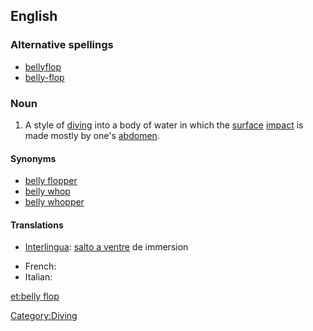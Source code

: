 ==English==
{{wikipedia|bellyflop}}

===Alternative spellings===
* [[bellyflop]]
* [[belly-flop]]

===Noun===
{{en-noun|sg=[[belly]] [[flop]]}}

# {{swimming}} A style of [[dive|diving]] into a body of water in which the [[surface]] [[impact]] is made mostly by one's [[abdomen]].

====Synonyms====
*[[belly flopper]]
*[[belly whop]]
*[[belly whopper]]

====Translations====
{{trans-top|Style of diving into a body of water}}
* [[Interlingua]]: [[salto a ventre]] de immersion
{{trans-mid}}
* French: {{t-|fr|plat|m}}
*Italian: {{t-|it|spanciata|f}}
{{trans-bottom}}

[[Category:Diving]]

[[et:belly flop]]